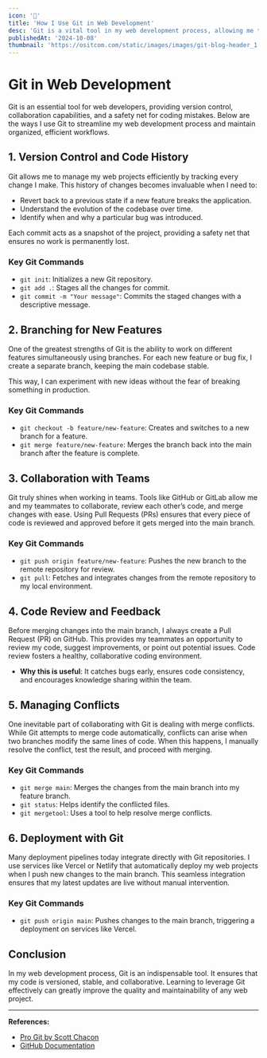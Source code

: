 ```yaml
---
icon: '🔧'
title: 'How I Use Git in Web Development'
desc: 'Git is a vital tool in my web development process, allowing me to manage code versions, track changes, and collaborate effectively with teammates. It helps me work on new features in isolation, resolve conflicts, and maintain an organized workflow, ensuring code stability and efficiency.'
publishedAt: '2024-10-08'
thumbnail: 'https://ositcom.com/static/images/images/git-blog-header_1.png'
---
```


# Git in Web Development

Git is an essential tool for web developers, providing version control, collaboration capabilities, and a safety net for coding mistakes. Below are the ways I use Git to streamline my web development process and maintain organized, efficient workflows.

## 1. Version Control and Code History

Git allows me to manage my web projects efficiently by tracking every change I make. This history of changes becomes invaluable when I need to:

- Revert back to a previous state if a new feature breaks the application.
- Understand the evolution of the codebase over time.
- Identify when and why a particular bug was introduced.

Each commit acts as a snapshot of the project, providing a safety net that ensures no work is permanently lost.

### Key Git Commands

- `git init`: Initializes a new Git repository.
- `git add .`: Stages all the changes for commit.
- `git commit -m "Your message"`: Commits the staged changes with a descriptive message.

## 2. Branching for New Features

One of the greatest strengths of Git is the ability to work on different features simultaneously using branches. For each new feature or bug fix, I create a separate branch, keeping the main codebase stable.

This way, I can experiment with new ideas without the fear of breaking something in production.

### Key Git Commands

- `git checkout -b feature/new-feature`: Creates and switches to a new branch for a feature.
- `git merge feature/new-feature`: Merges the branch back into the main branch after the feature is complete.

## 3. Collaboration with Teams

Git truly shines when working in teams. Tools like GitHub or GitLab allow me and my teammates to collaborate, review each other’s code, and merge changes with ease. Using Pull Requests (PRs) ensures that every piece of code is reviewed and approved before it gets merged into the main branch.

### Key Git Commands

- `git push origin feature/new-feature`: Pushes the new branch to the remote repository for review.
- `git pull`: Fetches and integrates changes from the remote repository to my local environment.

## 4. Code Review and Feedback

Before merging changes into the main branch, I always create a Pull Request (PR) on GitHub. This provides my teammates an opportunity to review my code, suggest improvements, or point out potential issues. Code review fosters a healthy, collaborative coding environment.

- **Why this is useful**: It catches bugs early, ensures code consistency, and encourages knowledge sharing within the team.

## 5. Managing Conflicts

One inevitable part of collaborating with Git is dealing with merge conflicts. While Git attempts to merge code automatically, conflicts can arise when two branches modify the same lines of code. When this happens, I manually resolve the conflict, test the result, and proceed with merging.

### Key Git Commands

- `git merge main`: Merges the changes from the main branch into my feature branch.
- `git status`: Helps identify the conflicted files.
- `git mergetool`: Uses a tool to help resolve merge conflicts.

## 6. Deployment with Git

Many deployment pipelines today integrate directly with Git repositories. I use services like Vercel or Netlify that automatically deploy my web projects when I push new changes to the main branch. This seamless integration ensures that my latest updates are live without manual intervention.

### Key Git Commands

- `git push origin main`: Pushes changes to the main branch, triggering a deployment on services like Vercel.

## Conclusion

In my web development process, Git is an indispensable tool. It ensures that my code is versioned, stable, and collaborative. Learning to leverage Git effectively can greatly improve the quality and maintainability of any web project.

---

**References:**

- [Pro Git by Scott Chacon](https://git-scm.com/book/en/v2)
- [GitHub Documentation](https://docs.github.com/en)
